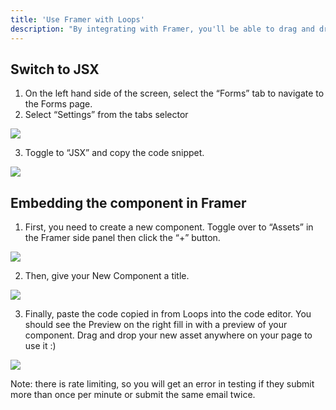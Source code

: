 ```yaml
---
title: 'Use Framer with Loops'
description: "By integrating with Framer, you'll be able to drag and drop a styled Loops component into your Framer site."
---
```


## Switch to JSX

1. On the left hand side of the screen, select the “Forms” tab to navigate to the Forms page.
2. Select “Settings” from the tabs selector

![](/images/jsx-1.png)

3. Toggle to “JSX” and copy the code snippet.

![](/images/jsx-2.png)

## Embedding the component in Framer

1. First, you need to create a new component. Toggle over to “Assets” in the Framer side panel then click the “+” button.

![](/images/framer-1.png)

2. Then, give your New Component a title.

![](/images/framer-2.png)

3. Finally, paste the code copied in from Loops into the code editor. You should see the Preview on the right fill in with a preview of your component. Drag and drop your new asset anywhere on your page to use it :)

![](/images/framer-3.png)

<Tip>
  Note: there is rate limiting, so you will get an error in testing if they
  submit more than once per minute or submit the same email twice.
</Tip>
